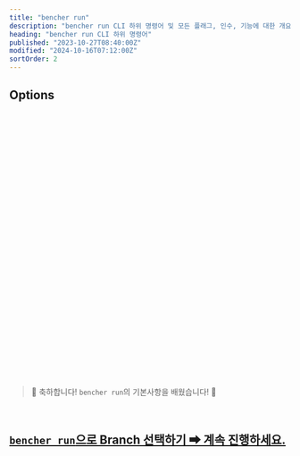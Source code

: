 ```yaml
---
title: "bencher run"
description: "bencher run CLI 하위 명령어 및 모든 플래그, 인수, 기능에 대한 개요"
heading: "bencher run CLI 하위 명령어"
published: "2023-10-27T08:40:00Z"
modified: "2024-10-16T07:12:00Z"
sortOrder: 2
---
```



<Intro />

<Cmd />

<BenchmarkCommand />

## Options

<Project />

<br />

<Token />

<br />

<BranchSelection />

<br />

<Hash />

<br />

<NoHash />

<br />

<Testbed />

<br />

<Thresholds />

<br />

<Adapters />

<br />

<Iter />

<br />

<Fold />

<br />

<Backdate />

<br />

<AllowFailure />

<br />

<Format />

<br />

<Quiet />

<br />

<GitHubActions />

<br />

<CiOnlyThresholds />

<br />

<CiOnlyOnAlert />

<br />

<CiId />

<br/>

<CiNumber />

<br/>

<Shell />

<br />

<Flag />

<br />

<Exec />

<br />

<Host />

<br />

<Attempts />

<br />

<RetryAfter />

<br />

<DryRun />

<br />

<Help />

<br />
<br />

> 🐰 축하합니다! <code>bencher run</code>의 기본사항을 배웠습니다! 🎉

<br/>

<h2><a href="/ko/docs/explanation/branch-selection/"><code>bencher run</code>으로 Branch 선택하기 ➡ 계속 진행하세요.</a></h2>